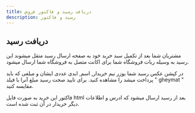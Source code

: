 ```yaml
---
title: دریافت رسید و فاکتور فروش
description: رسید و فاکتور
---
```


## دریافت رسید

مشتریان شما بعد از تکمیل سبد خرید خود به صفحه ارسال رسید متقل میشوند این رسید به وسیله ربات فروشگاه شما برای اکانت متصل به فروشگاه شما ارسال میشود.

در کپشن عکس رسید شما یوزر نیم خریدار, اسم, ایدی عددی ایشان و مبلغی که باید پرداخت میشد را مشاهده کنید.
برای تایید صحت رسید مبلغ آنرا با فیلد " gheymat " مقایسه کنید.

فاکتور این خرید به صورت فایل html بعد از رسید ارسال میشود که ادرس و اطلاعات دیگر خریدار در آن ثبت شده است.




